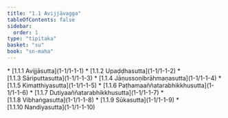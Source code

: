 ```yaml
---
title: "1.1 Avijjāvagga"
tableOfContents: false
sidebar:
  order: 1
type: "tipitaka"
basket: "su"
book: "sn-maha"
---
```



<DynamicBreadcrumb />



<TableOfContents book="sn-maha" section="1.1">
* [1.1.1 Avijjāsutta](1-1/1-1-1)
* [1.1.2 Upaḍḍhasutta](1-1/1-1-2)
* [1.1.3 Sāriputtasutta](1-1/1-1-3)
* [1.1.4 Jāṇussoṇibrāhmaṇasutta](1-1/1-1-4)
* [1.1.5 Kimatthiyasutta](1-1/1-1-5)
* [1.1.6 Paṭhamaaññatarabhikkhusutta](1-1/1-1-6)
* [1.1.7 Dutiyaaññatarabhikkhusutta](1-1/1-1-7)
* [1.1.8 Vibhaṅgasutta](1-1/1-1-8)
* [1.1.9 Sūkasutta](1-1/1-1-9)
* [1.1.10 Nandiyasutta](1-1/1-1-10)
</TableOfContents>